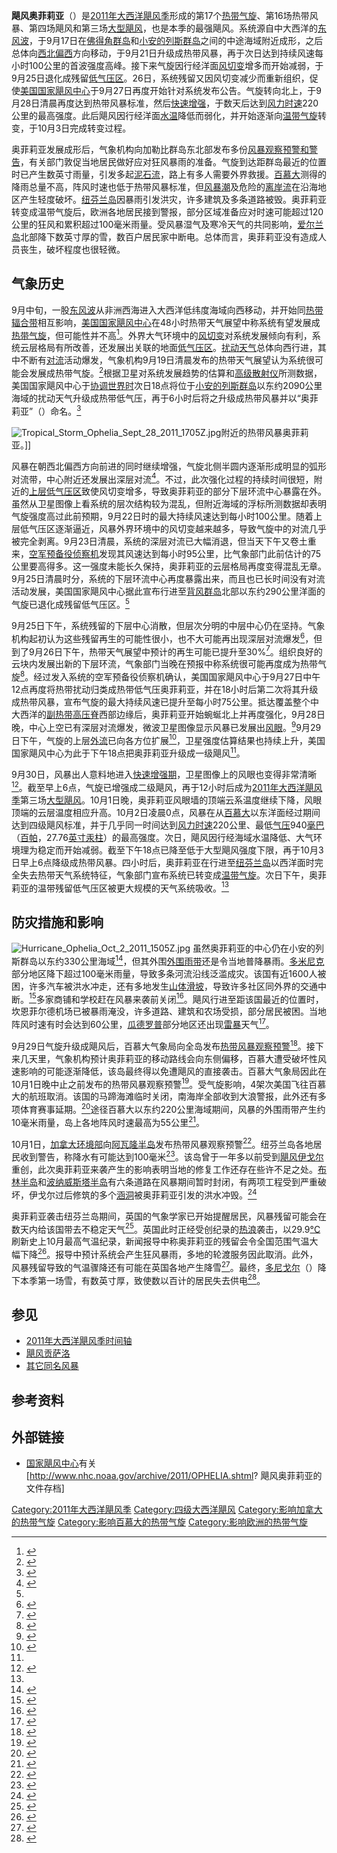 {{noteTA
|G1=USState
}}
{{Infobox Hurricane 
| Name=飓风奥菲莉亚<br />{{lang|en|Hurricane Ophelia}}
| Type=飓风
| Year=2011
| Basin=Atl
| Image location=Ophelia250m Oct 1 2011 17.40(UTC).jpg
| Image name=10月1日，接近最高强度的飓风奥菲莉亚
| Formed=2011年9月19日
| Dissipated=2011年10月7日
| Extratropical=2011年10月4日
| 1-min winds=120
| Pressure=940
| Damagespre=
| Damages=很小
| Fatalities= 无
| Areas=[[背风群岛_(加勒比海)|背风群岛]]、[[百慕大|百慕大]]、[[纽芬兰岛|纽芬兰岛]]、[[欧洲|欧洲]]
| Hurricane season=[[2011年大西洋飓风季|2011年大西洋飓风季]]
}}
'''飓风奥菲莉亚'''（{{lang-en|Hurricane Ophelia}}）是[[2011年大西洋飓风季|2011年大西洋飓风季]]形成的第17个[[热带气旋|热带气旋]]、第16场热带风暴、第四场飓风和第三场[[热带气旋等级|大型飓风]]，也是本季的最强飓风。系统源自中大西洋的[[东风波|东风波]]，于9月17日在[[佛得角|佛得角群岛]]和[[小安的列斯群岛|小安的列斯群岛]]之间的中途海域附近成形，之后总体向[[罗盘方位|西北偏西]]方向移动，于9月21日升级成热带风暴，再于次日达到持续风速每小时100公里的首波强度高峰。接下来气旋因行经洋面[[风切变|风切变]]增多而开始减弱，于9月25日退化成残留[[低气压|低气压区]]。26日，系统残留又因风切变减少而重新组织，促使[[国家飓风中心|美国国家飓风中心]]于9月27日再度开始针对系统发布公告。气旋转向北上，于9月28日清晨再度达到热带风暴标准，然后[[快速增强|快速增强]]，于数天后达到[[最大持续风速|风力时速]]220公里的最高强度。此后飓风因行经洋面[[海面温度|水温]]降低而弱化，并开始逐渐向[[温带气旋|温带气旋]]转变，于10月3日完成转变过程。

奥菲莉亚发展成形后，气象机构向加勒比群岛东北部发布多份[[热带气旋警告|风暴观察预警和警告]]，有关部门敦促当地居民做好应对狂风暴雨的准备。气旋到达距群岛最近的位置时已产生数英寸雨量，引发多起[[泥石流|泥石流]]，路上有多人需要外界救援。[[百慕大|百慕大]]测得的降雨总量不高，阵风时速也低于热带风暴标准，但[[风暴潮|风暴潮]]及危险的[[离岸流|离岸流]]在沿海地区产生轻度破坏。[[纽芬兰岛|纽芬兰岛]]因暴雨引发洪灾，许多建筑及多条道路被毁。奥菲莉亚转变成温带气旋后，欧洲各地居民接到警报，部分区域准备应对时速可能超过120公里的狂风和累积超过100毫米雨量。受风暴湿气及寒冷天气的共同影响，[[爱尔兰岛|爱尔兰岛]]北部降下数英寸厚的雪，数百户居民家中断电。总体而言，奥菲莉亚没有造成人员丧生，破坏程度也很轻微。

== 气象历史 ==
{{storm path|Ophelia 2011 track.png}}
9月中旬，一股[[东风波|东风波]]从非洲西海进入大西洋低纬度海域向西移动，并开始同[[热带辐合带|热带辐合带]]相互影响，[[国家飓风中心|美国国家飓风中心]]在48小时热带天气展望中称系统有望发展成[[热带气旋|热带气旋]]，但可能性并不高<ref>{{cite report | title = Graphical Tropical Weather Outlook | date = 2011-09-17 | accessdate = 2016-05-08 | author = Stacy Stewart | url = http://www.nhc.noaa.gov/archive/gtwo/atl/201109172340/index.php?basin=atl&current_issuance=201109172340 | publisher = [[美国国家海洋和大气管理局|National Oceanic and Atmospheric Administration]] | archivedate = 2016-03-04 | archiveurl = https://web.archive.org/web/20160304041340/http://www.nhc.noaa.gov/archive/gtwo/atl/201109172340/index.php?basin=atl&current_issuance=201109172340 | work = [[国家飓风中心|National Hurricane Center]] | location = [[迈阿密|Miami]], [[佛罗里达州|FL]] | dead-url = no }}</ref>。外界大气环境中的[[风切变|风切变]]对系统发展倾向有利，系统云层格局有所改善，还发展出关联的地面[[低气压|低气压区]]。[[热带扰动|扰动天气]]总体向西行进，其中不断有[[对流|对流]]活动爆发，气象机构9月19日清晨发布的热带天气展望认为系统很可能会发展成热带气旋。<ref>{{cite report | title = Graphical Tropical Weather Outlook | date = 2011-09-19 | accessdate = 2016-05-08 | author = Stacy Stewart | publisher = National Oceanic and Atmospheric Administration | work = National Hurricane Center | location = Miami, FL | archivedate = 2016-03-04 | archiveurl = https://web.archive.org/web/20160304041611/http://www.nhc.noaa.gov/archive/gtwo/atl/201109190539/index.php?basin=atl&current_issuance=201109190539 | deadurl = no | url = http://www.nhc.noaa.gov/archive/gtwo/atl/201109190539/index.php?basin=atl&current_issuance=201109190539 }}</ref>根据卫星对系统发展趋势的估算和[[散射仪|高级散射仪]]所测数据，美国国家飓风中心于[[协调世界时|协调世界时]]次日18点将位于[[小安的列斯群岛|小安的列斯群岛]]以东约2090公里海域的扰动天气升级成热带低气压，再于6小时后将之升级成热带风暴并以“奥菲莉亚”（{{lang|en|Ophelia}}）命名。<ref name="OpheliaTCR">{{cite report | title = Hurricane Ophelia Tropical Cyclone Report | publisher = National Oceanic and Atmospheric Administration | work = National Hurricane Center | date = 2011-12-08 | accessdate = 2016-05-08 | author = John Cangialosi | url = http://www.nhc.noaa.gov/data/tcr/AL162011_Ophelia.pdf | deadurl = no | format = [[便携式文档格式|PDF]] | location = Miami, FL | archivedate = 2016-03-04 | archiveurl = https://web.archive.org/web/20160304084202/http://www.nhc.noaa.gov/data/tcr/AL162011_Ophelia.pdf }}</ref>

[[File:Tropical_Storm_Ophelia_Sept_28_2011_1705Z.jpg|thumb]]附近的热带风暴奥菲莉亚。]]

风暴在朝西北偏西方向前进的同时继续增强，气旋北侧半圆内逐渐形成明显的弧形对流带，中心附近还发展出深层对流<ref>{{cite report | title = Tropical Storm Ophelia Discussion Number 2 | date = 2011-09-21 | accessdate = 2016-05-08 | author = Daniel Brown | publisher = National Oceanic and Atmospheric Administration | work = National Hurricane Center | location = Miami, FL | url = http://www.nhc.noaa.gov/archive/2011/al16/al162011.discus.002.shtml? | archiveurl = https://web.archive.org/web/20160307160234/http://www.nhc.noaa.gov/archive/2011/al16/al162011.discus.002.shtml | deadurl = no | archivedate = 2016-03-07 }}</ref>。不过，此次强化过程的持续时间很短，附近的[[冷心低压|上层低气压区]]致使风切变增多，导致奥菲莉亚的部分下层环流中心暴露在外。虽然从卫星图像上看系统的层次结构较为混乱，但附近海域的浮标所测数据却表明气旋强度高过此前预期，9月22日时的最大持续风速达到每小时100公里。随着上层低气压区逐渐逼近，风暴外界环境中的风切变越来越多，导致气旋中的对流几乎被完全剥离。9月23日清晨，系统的深层对流已大幅消退，但当天下午又卷土重来，[[飓风猎人|空军预备役侦察机]]发现其风速达到每小时95公里，比气象部门此前估计的75公里要高得多。这一强度未能长久保持，奥菲莉亚的云层格局再度变得混乱无章。9月25日清晨时分，系统的下层环流中心再度暴露出来，而且也已长时间没有对流活动发展，美国国家飓风中心据此宣布行进至[[背风群岛_(加勒比海)|背风群岛]]北部以东约290公里洋面的气旋已退化成残留低气压区。<ref name="OpheliaTCR" />

9月25日下午，系统残留的下层中心消散，但层次分明的中层中心仍在坚持。气象机构起初认为这些残留再生的可能性很小，也不大可能再出现深层对流爆发<ref>{{cite report | title = Graphical Tropical Weather Outlook | date = 2011-09-26 | accessdate = 2016-05-08 | author = John Cangialosi | publisher = National Oceanic and Atmospheric Administration | url = http://www.nhc.noaa.gov/archive/gtwo/atl/201109260600/index.php?basin=atl&current_issuance=201109260600 | deadurl = no | work = National Hurricane Center | location = Miami, FL | archivedate = 2016-03-04 | archiveurl = https://web.archive.org/web/20160304091756/http://www.nhc.noaa.gov/archive/gtwo/atl/201109260600/index.php?basin=atl&current_issuance=201109260600 }}</ref>，但到了9月26日下午，热带天气展望中预计的再生可能已提升至30%<ref>{{cite report | title = Graphical Tropical Weather Outlook | date = 2011-09-26 | accessdate = 2016-05-08 | deadurl = no | author = Richard Pasch | location = Miami, FL | work = National Hurricane Center | archiveurl = https://web.archive.org/web/20160304220521/http://www.nhc.noaa.gov/archive/gtwo/atl/201109261740/index.php?basin=atl&current_issuance=201109261740 | publisher = National Oceanic and Atmospheric Administration | archivedate = 2016-03-04 | url = http://www.nhc.noaa.gov/archive/gtwo/atl/201109261740/index.php?basin=atl&current_issuance=201109261740 }}</ref>。组织良好的云块内发展出新的下层环流，气象部门当晚在预报中称系统很可能再度成为热带气旋<ref>{{cite report | title = Graphical Tropical Weather Outlook | date = 2011-09-26 | accessdate = 2016-05-08 | author = Robbie Berg | archiveurl = https://web.archive.org/web/20151022155019/http://www.nhc.noaa.gov/archive/gtwo/atl/201109262339/index.php?basin=atl&current_issuance=201109262339 | publisher = National Oceanic and Atmospheric Administration | work = National Hurricane Center | url = http://www.nhc.noaa.gov/archive/gtwo/atl/201109262339/index.php?basin=atl&current_issuance=201109262339 | location = Miami, FL | archivedate = 2015-10-22 | deadurl = no }}</ref>。经过发入系统的空军预备役侦察机确认，美国国家飓风中心于{{lang|en|[[协调世界时|UTC]]}}9月27日中午12点再度将热带扰动归类成热带低气压奥菲莉亚，并在18小时后第二次将其升级成热带风暴，宣布气旋的最大持续风速已提升至每小时75公里。抵达覆盖整个中大西洋的[[副热带高压脊|副热带高压脊]]西部边缘后，奥菲莉亚开始蜿蜒北上并再度强化，9月28日晚，中心上空已有深层对流爆发，微波卫星图像显示风暴已发展出[[风眼|风眼]]。<ref>{{cite report | title = Tropical Storm Ophelia Discussion Number 26 | date = 2011-09-28 | accessdate = 2016-05-08 | author = Eric Blake | publisher = National Oceanic and Atmospheric Administration | work = National Hurricane Center | location = Miami, FL | archiveurl = https://web.archive.org/web/20160304055958/http://www.nhc.noaa.gov/archive/2011/al16/al162011.discus.026.shtml | deadurl = no | url = http://www.nhc.noaa.gov/archive/2011/al16/al162011.discus.026.shtml? | archivedate = 2016-03-04 }}</ref>9月29日下午，气旋的上层[[外流_(气象学)|外流]]已向各方位扩展<ref>{{cite report | title = Hurricane Ophelia Discussion Number 29 | date = 2011-09-29 | accessdate = 2016-05-08 | author = Lixion Avila | work = National Hurricane Center | url = http://www.nhc.noaa.gov/archive/2011/al16/al162011.discus.029.shtml? | archivedate = 2016-03-06 | location = Miami, FL | archiveurl = https://web.archive.org/web/20160306211015/http://www.nhc.noaa.gov/archive/2011/al16/al162011.discus.029.shtml | deadurl = no | publisher = National Oceanic and Atmospheric Administration }}</ref>，卫星强度估算结果也持续上升，美国国家飓风中心为此于{{lang|en|UTC}}下午18点把奥菲莉亚升级成一级飓风<ref name="OpheliaTCR" />。

9月30日，风暴出人意料地进入[[快速增强|快速增强期]]，卫星图像上的风眼也变得非常清晰<ref>{{cite report | title = Hurricane Ophelia Discussion Number 31 | date = 2011-09-30 | accessdate = 2016-05-09 | author = Stacy Stewart | archiveurl = https://web.archive.org/web/20160307154332/http://www.nhc.noaa.gov/archive/2011/al16/al162011.discus.031.shtml | deadurl = no | publisher = National Oceanic and Atmospheric Administration | work = National Hurricane Center | archivedate = 2016-03-07 | url = http://www.nhc.noaa.gov/archive/2011/al16/al162011.discus.031.shtml? }}</ref>。截至{{lang|en|UTC}}早上6点，气旋已增强成二级飓风，再于12小时后成为[[2011年大西洋飓风季|2011年大西洋飓风季]]第三场[[热带气旋等级|大型飓风]]。10月1日晚，奥菲莉亚风眼墙的顶端云系温度继续下降，风眼顶端的云层温度相应升高。{{lang|en|UTC}}10月2日凌晨0点，风暴在从[[百慕大|百慕大]]以东洋面经过期间达到四级飓风标准，并于几乎同一时间达到[[最大持续风速|风力时速]]220公里、最低[[气压|气压]]940[[巴|毫巴]]（[[帕斯卡|百帕]]，27.76[[英寸汞柱|英寸汞柱]]）的最高强度。次日，飓风因行经海域水温降低、大气环境理为稳定而开始减弱。截至{{lang|en|UTC}}下午18点已降至低于大型飓风强度下限，再于{{lang|en|UTC}}10月3日早上6点降级成热带风暴。四小时后，奥菲莉亚在行进至[[纽芬兰岛|纽芬兰岛]]以西洋面时完全失去热带天气系统特征，气象部门宣布系统已转变成[[温带气旋|温带气旋]]。次日下午，奥菲莉亚的温带残留低气压区被更大规模的天气系统吸收。<ref name="OpheliaTCR" />

== 防灾措施和影响 ==
[[File:Hurricane_Ophelia_Oct_2_2011_1505Z.jpg|thumb]]
虽然奥菲莉亚的中心仍在小安的列斯群岛以东约330公里海域<ref>{{cite report | author = John Cangialosi | work = National Hurricane Center | publisher = National Oceanic and Atmospheric Administration | date = 2011-09-28 | archiveurl = https://web.archive.org/web/20160306210021/http://www.nhc.noaa.gov/archive/2011/al16/al162011.public.023.shtml | deadurl = no | accessdate = 2016-05-09 | title = Tropical Depression Ophelia Public Advisory Number 23 | location = Miami, FL | url = http://www.nhc.noaa.gov/archive/2011/al16/al162011.public.023.shtml? | archivedate = 2016-03-06 }}</ref>，但其外围[[雨带|外围雨带]]还是令当地普降暴雨。[[多米尼克|多米尼克]]部分地区降下超过100毫米雨量，导致多条河流沿线泛滥成灾。该国有近1600人被困，许多汽车被洪水冲走，还有多地发生[[山崩|山体滑坡]]，导致许多社区同外界的交通中断。<ref>{{cite news | author = TDN Wire Staff | work = The Dominican | date = 2011-09-28 | accessdate = 2016-05-09 | title = Flooding and landslides in Dominica during heavy rainfall | archivedate = 2016-03-10 | deadurl = no | archiveurl = https://web.archive.org/web/20160310181742/http://www.thedominican.net/2011/09/heavy-flooding-in-dominica.html | url = http://www.thedominican.net/2011/09/heavy-flooding-in-dominica.html }}</ref>多家商铺和学校赶在风暴来袭前关闭<ref>{{cite news |publisher=Caribbean Broadcasting Cooperation |deadurl=yes |date=2011-09-29 |accessdate=2013-02-19 |author=Staff Writer |title=Dominica Schools closed in Ophelia's wake |url=http://www.cbc.bb/index.php?option=com_content&view=article&id=2829:dominica-schools-closed-in-ophelias-wake&catid=37:regional&Itemid=93 |archiveurl=https://archive.li/20130219174541/http://www.cbc.bb/index.php?option=com_content&view=article&id=2829:dominica-schools-closed-in-ophelias-wake&catid=37:regional&Itemid=93 |archivedate=2013-02-19 }}</ref>。飓风行进至距该国最近的位置时，坎恩菲尔德机场已被暴雨淹没，许多道路、建筑和农场受损，部分居民被困。当地阵风时速有时会达到60公里，[[瓜德罗普|瓜德罗普]]部分地区还出现[[雷暴|雷暴]]天气<ref>{{cite news | author = Staff Writer | publisher = France-Antilles | date = 2011-09-29 | accessdate = 2012-03-31 | title = Encore en jaune pour fortes pluies et orages! | deadurl = yes | archiveurl = https://web.archive.org/web/20120331173028/http://www.guadeloupe.franceantilles.fr/actualite/education-sante-environnement/encore-en-jaune-pour-fortes-pluies-et-orages-29-09-2011-140212.php | archivedate = 2012-03-31 | url = http://www.guadeloupe.franceantilles.fr/actualite/education-sante-environnement/encore-en-jaune-pour-fortes-pluies-et-orages-29-09-2011-140212.php }}</ref>。

9月29日气旋升级成飓风后，百慕大气象局向全岛发布[[热带气旋警告|热带风暴观察预警]]<ref>{{cite report | author = Lixion Avila | work = National Hurricane Center | publisher = National Oceanic and Atmospheric Administration | archiveurl = https://web.archive.org/web/20160308063825/http://www.nhc.noaa.gov/archive/2011/al16/al162011.public.029.shtml | date = 2011-09-29 | accessdate = 2016-05-09 | title = Hurricane Ophelia Public Advisory Number 29 | archivedate = 2016-03-08 | url = http://www.nhc.noaa.gov/archive/2011/al16/al162011.public.029.shtml? | deadurl = no | location = Miami, FL }}</ref>。接下来几天里，气象机构预计奥菲莉亚的移动路线会向东侧偏移，百慕大遭受破坏性风速影响的可能逐渐降低，该岛最终得以免遭飓风的直接袭击。百慕大气象局因此在10月1日晚中止之前发布的热带风暴观察预警<ref>{{cite report | author1 = Eric Blake | author2 = Michael Brennan | work = National Hurricane Center | publisher = National Oceanic and Atmospheric Administration | date = 2011-10-01 | accessdate = 2016-05-09 | title = Hurricane Ophelia Tropical Cyclone Update | url = http://www.nhc.noaa.gov/archive/2011/al16/al162011.update.10012220.shtml? | archivedate = 2016-03-08 | archiveurl = https://web.archive.org/web/20160308054952/http://www.nhc.noaa.gov/archive/2011/al16/al162011.update.10012220.shtml | deadurl = no | location = Miami, FL }}</ref>。受气旋影响，4架次美国飞往百慕大的航班取消。该国的马蹄海滩临时关闭，南海岸全部收到大浪警报，此外还有多项体育赛事延期。<ref>{{cite news | author = Staff Writer | newspaper = The Royal Gazette | date = 2011-10-01 | accessdate = 2016-05-09 | title = Flights cancelled, beach closed by Ophelia | url = http://www.royalgazette.com/article/20111001/NEWS/111009997/1001 | archiveurl = https://web.archive.org/web/20120103220839/http://www.royalgazette.com/article/20111001/NEWS/111009997/1001 | deadurl = yes | archivedate = 2012-01-03 }}</ref>途径百慕大以东约220公里海域期间，风暴的外围雨带产生约10毫米雨量，岛上各地阵风时速最高为55公里<ref>{{cite news | publisher = Bermuda Weather Service | date = 2011-10-02 | accessdate = 2011-10-03 | title = October 1, 2011, Climate Report | url = http://www.weather.bm/climatereport/climateReport.asp | archiveurl = https://web.archive.org/web/20111003155227/http://www.weather.bm/climatereport/climateReport.asp | archivedate = 2011-10-03 | deadurl = yes }}</ref>。

10月1日，[[加拿大环境部|加拿大环境部]]向[[阿瓦隆半岛|阿瓦隆半岛]]发布热带风暴观察预警<ref>{{cite report | author = Lixion Avila | work = National Hurricane Center | publisher = National Oceanic and Atmospheric Administration | date = 2011-10-01 | archiveurl = https://web.archive.org/web/20160303223616/http://www.nhc.noaa.gov/archive/2011/al16/al162011.public.037.shtml | deadurl = no | accessdate = 2016-05-09 | title = Hurricane Ophelia Public Advisory Number 37 | archivedate = 2016-03-03 | url = http://www.nhc.noaa.gov/archive/2011/al16/al162011.public.037.shtml? | location = Miami, FL }}</ref>。纽芬兰岛各地居民收到警告，称降水有可能达到100毫米<ref>{{cite news | author = Staff Writer | publisher = CBC News | date = 2011-10-01 | accessdate = 2016-05-09 | title = Hurricane Ophelia heads to Newfoundland, Nova Scotia | archiveurl = https://web.archive.org/web/20141011171044/http://www.cbc.ca/news/canada/hurricane-ophelia-heads-to-newfoundland-nova-scotia-1.1048175 | url = http://www.cbc.ca/news/canada/hurricane-ophelia-heads-to-newfoundland-nova-scotia-1.1048175 | archivedate = 2014-10-11 | deadurl = no }}</ref>。该岛曾于一年多以前受到[[飓风伊戈尔|飓风伊戈尔]]重创，此次奥菲莉亚来袭产生的影响表明当地的修复工作还存在些许不足之处。[[布林半岛|布林半岛]]和[[波纳威斯塔半岛|波纳威斯塔半岛]]有六条道路在风暴期间暂时封闭，有两项工程受到严重破坏，伊戈尔过后修筑的多个[[涵洞|涵洞]]被奥菲莉亚引发的洪水冲毁。<ref>{{cite news | author = Staff Writer | publisher = CBC News | date = 2011-10-04 | accessdate = 2016-05-09 | title = Igor damage wasn't fixed well: mayor | url = http://www.cbc.ca/news/canada/newfoundland-labrador/igor-damage-wasn-t-fixed-well-mayor-1.1077052 | archiveurl = https://web.archive.org/web/20151222125746/http://www.cbc.ca/news/canada/newfoundland-labrador/igor-damage-wasn-t-fixed-well-mayor-1.1077052 | archivedate = 2015-12-22 | deadurl = no }}</ref>

奥菲莉亚袭击纽芬兰岛期间，英国的气象学家已开始提醒居民，风暴残留可能会在数天内给该国带去不稳定天气<ref>{{cite news | author = Heidi Blake | title = North braced for Hurricane Ophelia as south basks in record-breaking heat | accessdate = 2016-05-09 | newspaper = The Telegraph | date = 2011-10-02 | archivedate = 2014-02-25 | archiveurl = https://web.archive.org/web/20140225090008/http://www.telegraph.co.uk/topics/weather/8802629/North-braced-for-Hurricane-Ophelia-as-south-basks-in-record-breaking-heat.html | deadurl = no | url = http://www.telegraph.co.uk/news/weather/8802629/North-braced-for-Hurricane-Ophelia-as-south-basks-in-record-breaking-heat.html }}</ref>。英国此时正经受创纪录的[[2011年秋英国热浪|热浪]]袭击，以29.9[[摄氏度|°C]]刷新史上10月最高气温纪录，新闻报导中称奥菲莉亚的残留会令全国范围气温大幅下降<ref>{{cite news | author = Luke Salkeld | title = After a scorching weekend, get ready for SNOW and a HURRICANE as temperatures drop 18c by Friday | date = 2011-10-03 | archiveurl = https://web.archive.org/web/20160304073623/http://www.dailymail.co.uk/news/article-2044601/UK-weather-Get-ready-SNOW-HURRICANE-temperatures-drop-18c-Friday.html | accessdate = 2016-05-09 | newspaper = Daily Mail | deadurl = no | url = http://www.dailymail.co.uk/news/article-2044601/UK-weather-Get-ready-SNOW-HURRICANE-temperatures-drop-18c-Friday.html | archivedate = 2016-03-04 }}</ref>。报导中预计系统会产生狂风暴雨，多地的轮渡服务因此取消。此外，风暴残留导致的气温骤降还有可能在英国各地产生降雪<ref>{{cite news | author = Richard James | publisher = Metro News United Kingdom | date = 2011-10-03 | accessdate = 2016-05-09 | title = Britain set for heavy rain and snow as Hurricane Ophelia ends mini heatwave | archivedate = 2016-05-02 | deadurl = no | archiveurl = https://web.archive.org/web/20160502224621/http://metro.co.uk/2011/10/03/britain-set-for-heavy-rain-and-snow-as-hurricane-ophelia-ends-mini-heatwave-170753/ | url = http://metro.co.uk/2011/10/03/britain-set-for-heavy-rain-and-snow-as-hurricane-ophelia-ends-mini-heatwave-170753/ }}</ref>。最终，[[多尼戈尔|多尼戈尔]]（{{lang|en|Donegal}}）降下本季第一场雪，有数英寸厚，致使数以百计的居民失去供电<ref name="snow">{{cite web | author = Staff Writer | publisher = DonegalDaily | title = Almost 1,0000 homes left without electricity as rain, gales and snow hits Donegal | accessdate = 2016-05-09 | date = 2011-10-06 | archivedate = 2016-03-04 | deadurl = no | archiveurl = https://web.archive.org/web/20160304030618/http://www.donegaldaily.com/2011/10/06/almost-1000-homes-left-without-electricity-as-rain-gales-and-snow-hits-donegal/ | url = http://www.donegaldaily.com/2011/10/06/almost-1000-homes-left-without-electricity-as-rain-gales-and-snow-hits-donegal/ }}</ref>。

== 参见 ==
{{Portal|热带气旋}}
* [[2011年大西洋飓风季时间轴|2011年大西洋飓风季时间轴]]
* [[飓风贡萨洛|飓风贡萨洛]]
* [[热带气旋奥费利亚|其它同名风暴]]

== 参考资料 ==
{{reflist|colwidth=30em}}

== 外部链接 ==
{{Commons category|Hurricane Ophelia (2011)}}
*[[国家飓风中心|国家飓风中心]]有关[http://www.nhc.noaa.gov/archive/2011/OPHELIA.shtml? 飓风奥菲莉亚的文件存档]{{Wayback|url=http://www.nhc.noaa.gov/archive/2011/OPHELIA.shtml |date=20201018020824 }}

{{2011 Atlantic hurricane season buttons}}

{{DEFAULTSORT:Ophelia (2011)}}
[[Category:2011年大西洋飓风季|Category:2011年大西洋飓风季]]
[[Category:四级大西洋飓风|Category:四级大西洋飓风]]
[[Category:影响加拿大的热带气旋|Category:影响加拿大的热带气旋]]
[[Category:影响百慕大的热带气旋|Category:影响百慕大的热带气旋]]
[[Category:影响欧洲的热带气旋|Category:影响欧洲的热带气旋]]
{{Good article}}